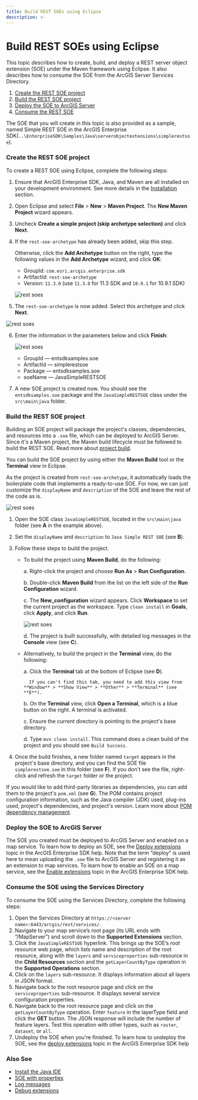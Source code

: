 ```yaml
---
title: Build REST SOEs using Eclipse
description: >-
---
```


# Build REST SOEs using Eclipse

This topic describes how to create, build, and deploy a REST server object extension (SOE) under the Maven framework using Eclipse. It also describes how to consume the SOE from the ArcGIS Server Services Directory.

1. [Create the REST SOE project](#create-the-rest-soe-project)
2. [Build the REST SOE project](#build-the-rest-soe-project)
3. [Deploy the SOE to ArcGIS Server](#deploy-the-soe-to-arcgis-server)
4. [Consume the REST SOE](#consume-the-soe-using-the-services-directory)

The SOE that you will create in this topic is also provided as a sample, named Simple REST SOE in the ArcGIS Enterprise SDK(`..\EnterpriseSDK\Samples\Java\serverobjectextensions\simplerestsoe`).

### Create the REST SOE project

To create a REST SOE using Eclipse, complete the following steps:

1. Ensure that ArcGIS Enterprise SDK, Java, and Maven are all installed on your development environment. See more details in the [Installation](../installation-java/) section.
2. Open Eclipse and select **File** > **New** > **Maven Project**. The **New Maven Project** wizard appears.
3. Uncheck **Create a simple project (skip archetype selection)** and click **Next**.
4. If the `rest-soe-archetype` has already been added, skip this step. 

    Otherwise, click the **Add Archetype** button on the right, type the following values in the **Add Archetype** wizard, and click **OK**:
    - GroupId: `com.esri.arcgis.enterprise.sdk`
    - ArtifactId: `rest-soe-archetype`
    - Version: `11.3.0` (use `11.3.0` for 11.3 SDK and `10.9.1` for 10.9.1 SDK)

    ![](./bitmaps/eclipse_restsoe.png "rest soes")

5. The `rest-soe-archetype` is now added. Select this archetype and click **Next**.

  ![](./bitmaps/developing-rest-soes-eclipse2.png "rest soes")

6. Enter the information in the parameters below and click **Finish**:

    ![](./bitmaps/eclipse_restsoe1.png "rest soes")
    - GroupId — entsdksamples.soe
    - ArtifactId — simplerestsoe
    - Package — entsdksamples.soe
    - soeName — JavaSimpleRESTSOE

7. A new SOE project is created now. You should see the `entsdksamples.soe` package and the `JavaSimpleRESTSOE` class under the `src\main\java` folder. 

### Build the REST SOE project

Building an SOE project will package the project's classes, dependencies, and resources into a `.soe` file, which can be deployed to ArcGIS Server. Since it's a Maven project, the Maven build lifecycle must be followed to build the REST SOE. Read more about [project build](../about-maven-integration/#project-build). 

You can build the SOE project by using either the **Maven Build** tool or the **Terminal** view in Eclipse.

As the project is created from `rest-soe-archetype`, it automatically loads the boilerplate code that implements a ready-to-use SOE. For now, we can just customize the `displayName` and `description` of the SOE and leave the rest of the code as is.

![](./bitmaps/developing-rest-soes-eclipse4.png "rest soes")

1. Open the SOE class `JavaSimpleRESTSOE`, located in the `src\main\java` folder (see **A** in the example above).
2. Set the `displayName` and `description` to `Java Simple REST SOE` (see **B**).
3. Follow these steps to build the project.

    - To build the project using **Maven Build**, do the following:

        a. Right-click the project and choose **Run As** > **Run Configuration**.

        b. Double-click **Maven Build** from the list on the left side of the **Run Configuration** wizard.

        c. The **New_configuration** wizard appears. Click **Workspace** to set the current project as the workspace. Type `clean install` in **Goals**, click **Apply**, and click **Run**.

        ![](./bitmaps/developing-rest-soes-eclipse5.png "rest soes")
        
        d. The project is built successfully, with detailed log messages in the **Console** view (see **C**).

    - Alternatively, to build the project in the **Terminal** view, do the following:

        a. Click the **Terminal** tab at the bottom of Eclipse (see **D**).
        
            If you can't find this tab, you need to add this view from **Window** > **Show View** > **Other** > **Terminal** (see **E**).

        b. On the **Terminal** view, click **Open a Terminal**, which is a blue button on the right. A terminal is activated.

        c. Ensure the current directory is pointing to the project's base directory.

        d. Type `mvn clean install`. This command does a clean build of the project and you should see `Build Success`.  

4. Once the build finishes, a new folder named `target` appears in the project's base directory, and you can find the SOE file `simplerestsoe.soe` in this folder (see **F**). If you don't see the file, right-click and refresh the `target` folder or the project.

If you would like to add third-party libraries as dependencies, you can add them to the project's `pom.xml` (see **G**). The POM contains project configuration information, such as the Java compiler (JDK) used, plug-ins used, project's dependencies, and project's version. Learn more about [POM dependency management](../about-maven-integration/#enterprise-sdk-maven-artifacts).


### Deploy the SOE to ArcGIS Server

The SOE you created must be deployed to ArcGIS Server and enabled on a map service. To learn how to deploy an SOE, see the [Deploy extensions](../deploy-extensions-java/) topic in the ArcGIS Enterprise SDK help. Note that the term “deploy” is used here to mean uploading the `.soe` file to ArcGIS Server and registering it as an extension to map services. To learn how to enable an SOE on a map service, see the [Enable extensions](../enable-extensions-java/) topic in the ArcGIS Enterprise SDK help.

### Consume the SOE using the Services Directory

To consume the SOE using the Services Directory, complete the following steps:

1.  Open the Services Directory at `https://<server name>:6443/arcgis/rest/services/`.
2.  Navigate to your map service’s root page (its URL ends with “/MapServer”) and scroll down to the **Supported Extensions** section.
3.  Click the `JavaSimpleRESTSOE` hyperlink. This brings up the SOE’s root resource web page, which lists name and description of the root resource, along with the `layers` and `serviceproperties` sub-resource in the **Child Resources** section and the `getLayerCountByType` operation in the **Supported Operations** section.
4.  Click on the `layers` sub-resource. It displays information about all layers in JSON format.
5.  Navigate back to the root resource page and click on the `serviceproperties` sub-resource. It displays several service configuration properties.
6.  Navigate back to the root resource page and click on the `getLayerCountByType` operation. Enter `feature` in the layerType field and click the **GET** button. The JSON response will include the number of feature layers. Test this operation with other types, such as `raster`, `dataset`, or `all`.
7.  Undeploy the SOE when you're finished. To learn how to undeploy the SOE, see the [deploy extensions](../deploy-extensions-java/) topic in the ArcGIS Enterprise SDK help

### Also See

-   [Install the Java IDE](../install-the-java-ide/)
-   [SOE with properties](../soe-properties-java/)
-   [Log messages](../log-messages-java/)
-   [Debug extensions](../debug-extensions-dedicated-java/)